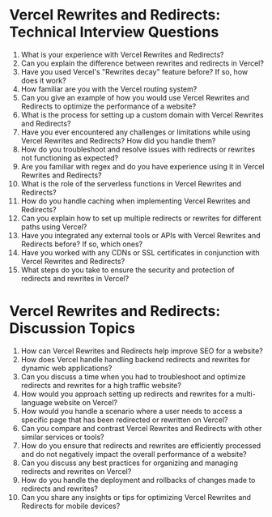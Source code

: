 

# Vercel Rewrites and Redirects: Technical Interview Questions

1. What is your experience with Vercel Rewrites and Redirects? 
2. Can you explain the difference between rewrites and redirects in Vercel? 
3. Have you used Vercel's "Rewrites decay" feature before? If so, how does it work? 
4. How familiar are you with the Vercel routing system? 
5. Can you give an example of how you would use Vercel Rewrites and Redirects to optimize the performance of a website? 
6. What is the process for setting up a custom domain with Vercel Rewrites and Redirects? 
7. Have you ever encountered any challenges or limitations while using Vercel Rewrites and Redirects? How did you handle them? 
8. How do you troubleshoot and resolve issues with redirects or rewrites not functioning as expected? 
9. Are you familiar with regex and do you have experience using it in Vercel Rewrites and Redirects? 
10. What is the role of the serverless functions in Vercel Rewrites and Redirects? 
11. How do you handle caching when implementing Vercel Rewrites and Redirects? 
12. Can you explain how to set up multiple redirects or rewrites for different paths using Vercel? 
13. Have you integrated any external tools or APIs with Vercel Rewrites and Redirects before? If so, which ones? 
14. Have you worked with any CDNs or SSL certificates in conjunction with Vercel Rewrites and Redirects? 
15. What steps do you take to ensure the security and protection of redirects and rewrites in Vercel? 

# Vercel Rewrites and Redirects: Discussion Topics

1. How can Vercel Rewrites and Redirects help improve SEO for a website? 
2. How does Vercel handle handling backend redirects and rewrites for dynamic web applications? 
3. Can you discuss a time when you had to troubleshoot and optimize redirects and rewrites for a high traffic website? 
4. How would you approach setting up redirects and rewrites for a multi-language website on Vercel? 
5. How would you handle a scenario where a user needs to access a specific page that has been redirected or rewritten on Vercel? 
6. Can you compare and contrast Vercel Rewrites and Redirects with other similar services or tools? 
7. How do you ensure that redirects and rewrites are efficiently processed and do not negatively impact the overall performance of a website? 
8. Can you discuss any best practices for organizing and managing redirects and rewrites on Vercel? 
9. How do you handle the deployment and rollbacks of changes made to redirects and rewrites? 
10. Can you share any insights or tips for optimizing Vercel Rewrites and Redirects for mobile devices?